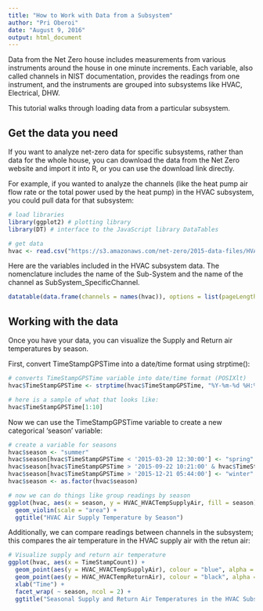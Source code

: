 ```yaml
---
title: "How to Work with Data from a Subsystem"
author: "Pri Oberoi"
date: "August 9, 2016"
output: html_document
---
```


Data from the Net Zero house includes measurements from various instruments around the house in one minute increments. Each variable, also called channels in  NIST documentation, provides the readings from one instrument, and the instruments are grouped into subsystems like HVAC, Electrical, DHW.

This tutorial walks through loading data from a particular subsystem.

## Get the data you need

If you want to analyze net-zero data for specific subsystems, rather than data for the whole house, you can download the data from the Net Zero website and import it into R, or you can use the download link directly.

For example, if you wanted to analyze the channels (like the heat pump air flow rate or the total power used by the heat pump) in the HVAC subsystem, you could pull data for that subsystem:

```r
# load libraries
library(ggplot2) # plotting library
library(DT) # interface to the JavaScript library DataTables

# get data
hvac <- read.csv("https://s3.amazonaws.com/net-zero/2015-data-files/HVAC.csv", header=TRUE, na.strings=c("NA", "NULL", "", " "))

```

Here are the variables included in the HVAC subsystem data. The nomenclature includes the name of the Sub-System and the name of the channel as SubSystem_SpecificChannel.

```r
datatable(data.frame(channels = names(hvac)), options = list(pageLength = 20))
```

## Working with the data

Once you have your data, you can visualize the Supply and Return air temperatures by season. 

First, convert TimeStampGPSTime into a date/time format using strptime():
```r
# converts TimeStampGPSTime variable into date/time format (POSIXlt)
hvac$TimeStampGPSTime <- strptime(hvac$TimeStampGPSTime, "%Y-%m-%d %H:%M:%S")

# here is a sample of what that looks like: 
hvac$TimeStampGPSTime[1:10]
```

Now we can use the TimeStampGPSTime variable to create a new categorical 'season' variable:
```r
# create a variable for seasons
hvac$season <- "summer"
hvac$season[hvac$TimeStampGPSTime < '2015-03-20 12:30:00'] <- "spring"
hvac$season[hvac$TimeStampGPSTime > '2015-09-22 10:21:00' & hvac$TimeStampGPSTime < '2015-12-21 05:44:00'] <- "fall"
hvac$season[hvac$TimeStampGPSTime > '2015-12-21 05:44:00'] <- "winter"
hvac$season <- as.factor(hvac$season)

# now we can do things like group readings by season
ggplot(hvac, aes(x = season, y = HVAC_HVACTempSupplyAir, fill = season)) +
  geom_violin(scale = "area") +
  ggtitle("HVAC Air Supply Temperature by Season")
```

Additionally, we can compare readings between channels in the subsystem; this compares the air temperature in the HVAC supply air with the retun air:
```r
# Visualize supply and return air temperature  
ggplot(hvac, aes(x = TimeStampCount)) +
  geom_point(aes(y = HVAC_HVACTempSupplyAir), colour = "blue", alpha = 0.10, size = 1) +
  geom_point(aes(y = HVAC_HVACTempReturnAir), colour = "black", alpha = 0.10, size = 1) +
  xlab("Time") +
  facet_wrap( ~ season, ncol = 2) +
  ggtitle("Seasonal Supply and Return Air Temperatures in the HVAC Subsystem")
```

